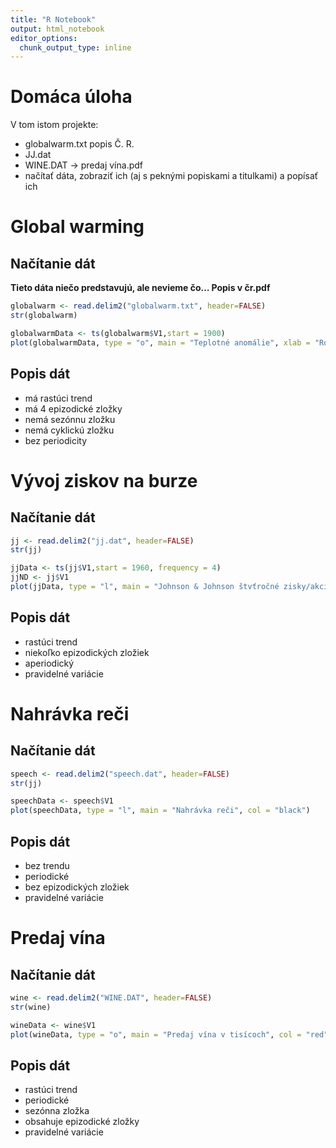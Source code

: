 ```yaml
---
title: "R Notebook"
output: html_notebook
editor_options: 
  chunk_output_type: inline
---
```

# Domáca úloha
V tom istom projekte: 

- globalwarm.txt  popis Č. R.
- JJ.dat
- WINE.DAT -> predaj vína.pdf
- načítať dáta, zobraziť ich  (aj s peknými popiskami a titulkami) a popísať ich

# Global warming
## Načítanie dát
**Tieto dáta niečo predstavujú, ale nevieme čo... Popis v čr.pdf**
```r
globalwarm <- read.delim2("globalwarm.txt", header=FALSE)
str(globalwarm)

globalwarmData <- ts(globalwarm$V1,start = 1900)
plot(globalwarmData, type = "o", main = "Teplotné anomálie", xlab = "Rok", ylab = "Stredná hodnota teploty [°C]", col = "red")
```

## Popis dát

* má rastúci trend
* má 4 epizodické zložky
* nemá sezónnu zložku
* nemá cyklickú zložku
* bez periodicity

# Vývoj ziskov na burze
## Načítanie dát
```r
jj <- read.delim2("jj.dat", header=FALSE)
str(jj)

jjData <- ts(jj$V1,start = 1960, frequency = 4)
jjND <- jj$V1
plot(jjData, type = "l", main = "Johnson & Johnson štvťročné zisky/akciu", xlab = "Rok", ylab = "Štvrťročný zisk", col = "blue")
```
## Popis dát

* rastúci trend
* niekoľko epizodických zložiek
* aperiodický
* pravidelné variácie


# Nahrávka reči
## Načítanie dát
```r
speech <- read.delim2("speech.dat", header=FALSE)
str(jj)

speechData <- speech$V1
plot(speechData, type = "l", main = "Nahrávka reči", col = "black")
```

## Popis dát

* bez trendu
* periodické
* bez epizodických zložiek
* pravidelné variácie

# Predaj vína
## Načítanie dát
```r
wine <- read.delim2("WINE.DAT", header=FALSE)
str(wine)

wineData <- wine$V1
plot(wineData, type = "o", main = "Predaj vína v tisícoch", col = "red")
```

## Popis dát

* rastúci trend
* periodické 
* sezónna zložka 
* obsahuje epizodické zložky
* pravidelné variácie
